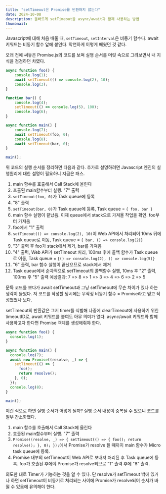 ```yaml
---
title: "setTimeout은 Promise를 반환하지 않는다"
date: 2024-10-08
description: 올바르게 setTimeout을 async/await과 함께 사용하는 방법
thumbnail: 
---
```


Javascript에 대해 처음 배울 때, `setTimeout`, `setInterval`은 비동기 함수다. await 키워드는 비동기 함수 앞에 붙인다. 막연하게 이렇게 배웠던 것 같다.

오래 전에 써놓은 Promise.js의 코드를 보며 실행 순서를 머릿 속으로 그려보면서 내 지식을 점검하던 차였다.

```js
async function foo() {
    console.log(1);
    await setTimeout(() => console.log(2), 10);
    console.log(3);
}

function bar() {
    console.log(4);
    setTimeout(() => console.log(5), 100);
    console.log(6);
}

async function main() {
    console.log(7);
    await setTimeout(foo, 0);
    console.log(8);
    await setTimeout(bar, 0);
}

main();
```

위 코드의 실행 순서를 정리하면 다음과 같다. 추가로 설명하려면 Javascript 엔진의 실행원리에 대한 설명이 필요하니 지금은 패스.

1. main 함수를 호출해서 Call Stack에 올린다
2. 호출된 main함수부터 실행. "7" 출력
3. `setTimeout(foo, 0)`가 Task queue에 등록
4. "8" 출력
5. `setTimeout(bar, 0)`가 Task queue에 등록, Task queue = `{ foo, bar }`
6. main 함수 실행이 끝났음. 이제 queue에서 stack으로 가져올 작업을 확인. foo부터 가져옴
7. foo에서 "1" 출력
8. `setTimeout(() => console.log(2), 10)`이 Web API에서 처리되어 10ms 뒤에 Task queue로 이동, Task queue = `{ bar, () => console.log(2)}`
9. "3" 출력 후 foo가 stack에서 제거, bar를 가져옴
10. "4" 출력, Web API가 setTimeout 처리, 100ms 후에 콜백 함수가 Task queue로 이동, Task queue = `{() => console.log(2), () => console.log(5)}`
11. "6" 출력, bar 함수 실행이 끝났으므로 stack에서 제거
12. Task queue에서 순차적으로 setTimeout의 콜백함수 실행, 10ms 후 "2" 출력, 100ms 후 "5" 출력
예상결과: 7 => 8 => 1 => 3 => 4 => 6 => 2 => 5

문득 코드를 보다가 await setTimeout과 그냥 setTimeout에 무슨 차이가 있나 하는 생각이 들었다. 저 코드를 작성할 당시에는 무작정 비동기 함수 = Promise라고 믿고 작성했었나 보다.

setTimeout의 반환값은 그저 timer를 식별해 나중에 clearTimeout에 사용하기 위한 timeoutID로, await 키워드를 붙여도 아무 의미가 없다. async/await 키워드와 함께 사용하고자 한다면 Promise 객체를 생성해줘야 한다.

```js
async function foo() {
  console.log(1);
}

async function main() {
  console.log(7);
  await new Promise((resolve, _) => {
    setTimeout(() => {
      foo();
      return resolve();
    }, 0);
  });
  console.log(8);
}

main();
```

이런 식으로 하면 실행 순서가 어떻게 될까? 실행 순서 내용이 중복될 수 있으니 코드를 일부 간소화했다.

1. main 함수를 호출해서 Call Stack에 올린다
2. 호출된 main함수부터 실행. "7" 출력
3. `Promise((resolve, _) => {
    setTimeout(() => {
      foo();
      return resolve();
    }, 0);
  });`에서 Promise가 resolve 될 때까지 main 함수가 Micro task queue에 등록.
4. Promise 내부의 setTimeout이 Web API로 보내져 처리된 후 Task queue에 등록. foo가 호출된 후에야 Promise가 resolve되므로 "1" 출력 후에 "8" 출력.  


의도한 대로 Timer가 기능하는 것을 알 수 있다. 단 resolve가 setTimeout 밖에 있거나 하면 setTimeout이 비동기로 처리되는 사이에 Promise가 resolve되어 순서가 바뀔 수 있음에 유의해야 한다.


